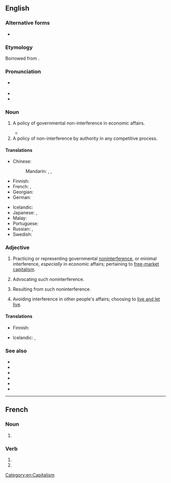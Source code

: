 {{also|laissez-faire}}
==English==
{{was wotd|2008|July|13}}
{{wikipedia}}

===Alternative forms===
* {{alter|en|laissez-faire|laisser faire|laisser-faire}}

===Etymology===
Borrowed from {{bor|en|fr|laisser faire|laissez faire|leave it be|lit=let do}}.

===Pronunciation===
* {{a|UK}} {{IPA|en|/ˈlæs.eɪ ˌfeə(ɹ)/|/ˈleɪ.seɪ ˌfeə(ɹ)/}}
* {{audio|en|en-us-laissez faire.ogg|Audio (US)}}
* {{audio|en|en-au-laissez faire.ogg|Audio (AU)}}

===Noun===
{{en-noun|-|head=laissez faire}}

# {{lb|en|economics|politics}} A policy of governmental non-interference in economic affairs.
#* {{RQ:Carlyle Past and Present|book=I|chapter=9|page=106|passage=In brief, all this Mammon-Gospel of Supply-and-demand, Competition, '''Laissez-faire''', and Devil take the hindmost, begins to be one of the shabbiest Gospels ever preached on Earth; or altogether the shabbiest.}}
# A policy of non-interference by authority in any competitive process.

====Translations====
{{trans-top|economics: a policy of governmental non-interference in economic affairs}}
* Chinese:
*: Mandarin: {{t+|cmn|放任|tr=fàngrèn|sc=Hani}}, {{t+|cmn|不干涉|tr=bùgānshè|sc=Hani}}, {{t+|cmn|自由放任|tr=zìyóufàngrèn|sc=Hani}}
* Finnish: {{t|fi|laissez-faire-[[politiikka]]}}
* French: {{t+|fr|laissez-faire|m}}, {{t+|fr|laisser-faire|m}}
* Georgian: {{t|ka|ჩაურევლობა}}
* German: {{t|de|Laissez-faire|n}}
{{trans-mid}}
* Icelandic: {{t|is|afskiptaleysi stjórnvalda|n}}
* Japanese: {{t|ja|レッセフェール|tr=ressefēru|sc=Jpan}}, {{t|ja|自由放任|tr=じゆうほうにん, jiyūhōnin|sc=Jpan}}
* Malay: {{t|ms|laissez-faire}}
* Portuguese: {{t|pt|laissez-faire|m}}
* Russian: {{t+|ru|невмеша́тельство|n}}, {{t|ru|лессе-фе́р|m|tr=lessɛ-fɛ́r}}
* Swedish: {{t+|sv|laissez-faire}}
{{trans-bottom}}

===Adjective===
{{en-adj|head=laissez faire}}

# {{lb|en|economics|politics}} Practicing or representing governmental [[noninterference]], or minimal interference, ''especially'' in economic affairs; pertaining to [[free market|free-market]] [[capitalism]].
#: {{ux|en|I think the city should take a '''laissez faire''' approach to this; getting involved would only make things worse.}}
# {{lb|en|economics|politics}} Advocating such noninterference.
#: {{ux|en|The Senator claims to be '''laissez faire''', but he voted in favor of the subsidies.}}
# {{lb|en|economics}} Resulting from such noninterference.
#: {{ux|en|The price ceiling was well below the '''laissez faire''' price that demand would have supported, so there were always shortages.}}
# {{lb|en|of a person}} Avoiding interference in other people's affairs; choosing to [[live and let live]].

====Translations====
{{trans-top|economics, politics: practicing or representing governmental noninterference, or minimal interference}}
* Finnish: {{t|fi|laissez-faire}}
{{trans-mid}}
{{trans-bottom}}

{{trans-top|politics: advocating such noninterference}}
{{trans-mid}}
{{trans-bottom}}

{{trans-top|economics: resulting from such noninterference}}
{{trans-mid}}
{{trans-bottom}}

{{trans-top|of a person: avoiding interference in other people's affairs}}
* Icelandic: {{t|is|afskiptalaus|m}}, {{t+|is|afskiptaleysi|alt=afskiptaleysis-}}
{{trans-mid}}
{{trans-bottom}}

===See also===
* {{l|en|benign neglect}}
* {{l|en|hands off}}
* {{l|en|laissez aller}}
* {{l|en|laissez passer}}
* {{l|en|let it be}}
* {{l|en|let nature take its course}}

[[Category:en:Capitalism]]

----

==French==

===Noun===
{{fr-noun|m|-}}

# {{lb|fr|rare}} {{dated form of|fr|laisser-faire}}

===Verb===
{{head|fr|verb form}}

# {{inflection of|fr|laisser faire||2|p|pres|indc}}
# {{inflection of|fr|laisser faire||2|p|impr}}